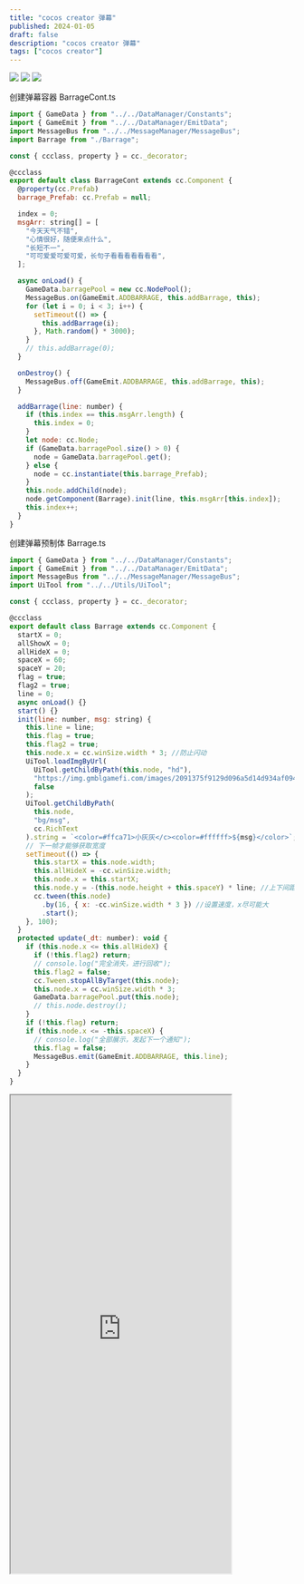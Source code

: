 ```yaml
---
title: "cocos creator 弹幕"
published: 2024-01-05
draft: false
description: "cocos creator 弹幕"
tags: ["cocos creator"]
---
```


![](https://cdn.jiangwei.zone/blog/20240109124223.png)
![](https://cdn.jiangwei.zone/blog/20240109124243.png)
![](https://cdn.jiangwei.zone/blog/20240109124316.png)

创建弹幕容器 BarrageCont.ts

```js
import { GameData } from "../../DataManager/Constants";
import { GameEmit } from "../../DataManager/EmitData";
import MessageBus from "../../MessageManager/MessageBus";
import Barrage from "./Barrage";

const { ccclass, property } = cc._decorator;

@ccclass
export default class BarrageCont extends cc.Component {
  @property(cc.Prefab)
  barrage_Prefab: cc.Prefab = null;

  index = 0;
  msgArr: string[] = [
    "今天天气不错",
    "心情很好，随便来点什么",
    "长短不一",
    "可可爱爱可爱可爱，长句子看看看看看看看",
  ];

  async onLoad() {
    GameData.barragePool = new cc.NodePool();
    MessageBus.on(GameEmit.ADDBARRAGE, this.addBarrage, this);
    for (let i = 0; i < 3; i++) {
      setTimeout(() => {
        this.addBarrage(i);
      }, Math.random() * 3000);
    }
    // this.addBarrage(0);
  }

  onDestroy() {
    MessageBus.off(GameEmit.ADDBARRAGE, this.addBarrage, this);
  }

  addBarrage(line: number) {
    if (this.index == this.msgArr.length) {
      this.index = 0;
    }
    let node: cc.Node;
    if (GameData.barragePool.size() > 0) {
      node = GameData.barragePool.get();
    } else {
      node = cc.instantiate(this.barrage_Prefab);
    }
    this.node.addChild(node);
    node.getComponent(Barrage).init(line, this.msgArr[this.index]);
    this.index++;
  }
}
```

创建弹幕预制体 Barrage.ts

```js
import { GameData } from "../../DataManager/Constants";
import { GameEmit } from "../../DataManager/EmitData";
import MessageBus from "../../MessageManager/MessageBus";
import UiTool from "../../Utils/UiTool";

const { ccclass, property } = cc._decorator;

@ccclass
export default class Barrage extends cc.Component {
  startX = 0;
  allShowX = 0;
  allHideX = 0;
  spaceX = 60;
  spaceY = 20;
  flag = true;
  flag2 = true;
  line = 0;
  async onLoad() {}
  start() {}
  init(line: number, msg: string) {
    this.line = line;
    this.flag = true;
    this.flag2 = true;
    this.node.x = cc.winSize.width * 3; //防止闪动
    UiTool.loadImgByUrl(
      UiTool.getChildByPath(this.node, "hd"),
      "https://img.gmblgamefi.com/images/2091375f9129d096a5d14d934af0949f_1702054417.jpeg",
      false
    );
    UiTool.getChildByPath(
      this.node,
      "bg/msg",
      cc.RichText
    ).string = `<color=#ffca71>小灰灰</c><color=#ffffff>${msg}</color>`;
    // 下一帧才能够获取宽度
    setTimeout(() => {
      this.startX = this.node.width;
      this.allHideX = -cc.winSize.width;
      this.node.x = this.startX;
      this.node.y = -(this.node.height + this.spaceY) * line; //上下间距
      cc.tween(this.node)
        .by(16, { x: -cc.winSize.width * 3 }) //设置速度，x尽可能大
        .start();
    }, 100);
  }
  protected update(_dt: number): void {
    if (this.node.x <= this.allHideX) {
      if (!this.flag2) return;
      // console.log("完全消失，进行回收");
      this.flag2 = false;
      cc.Tween.stopAllByTarget(this.node);
      this.node.x = cc.winSize.width * 3;
      GameData.barragePool.put(this.node);
      // this.node.destroy();
    }
    if (!this.flag) return;
    if (this.node.x <= -this.spaceX) {
      // console.log("全部展示，发起下一个通知");
      this.flag = false;
      MessageBus.emit(GameEmit.ADDBARRAGE, this.line);
    }
  }
}

```

<iframe
  style="width:390px;height:844px"
  loading="lazy"
  src="https://game.jiangwei.zone/gameall/index.html?scene=barrage&title=%E5%BC%B9%E5%B9%95"
></iframe>
